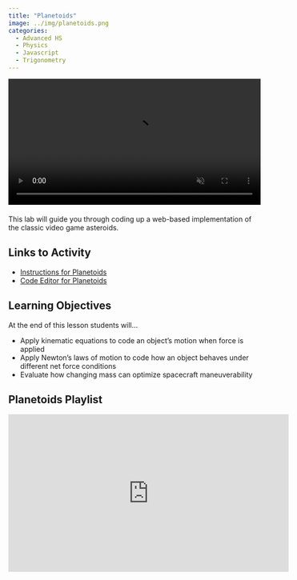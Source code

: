 ```yaml
---
title: "Planetoids"
image: ../img/planetoids.png
categories:
  - Advanced HS
  - Physics
  - Javascript
  - Trigonometry
---
```


<div style="margin-bottom: 20px;">
<video width="720" height="405" controls autoplay muted loop style="max-width: 100%; height: auto;">
  <source src="../vid/planetoids.mp4" type="video/mp4">
  Your browser does not support the video tag.
</video>
</div>

This lab will guide you through coding up a web-based implementation of the classic video game asteroids.

## Links to Activity
* [Instructions for Planetoids](https://www.asc.ohio-state.edu/orban.14/stemcoding/milestones/planetoids/planetoids.html)
* [Code Editor for Planetoids](https://editor.p5js.org/ChrisOrban/sketches/t40RIIWh2)

## Learning Objectives
 At the end of this lesson students will...

* Apply kinematic equations to code an object's motion when force is applied
* Apply Newton’s laws of motion to code how an object behaves under different net force conditions
* Evaluate how changing mass can optimize spacecraft maneuverability


## Planetoids Playlist
<iframe width="560" height="315" src="https://www.youtube.com/embed/videoseries?si=Yp30h3RY1lxlDQaN&amp;list=PLISRe8GegO8TCeE9nkk8zUtxiNY9fLDQI" title="YouTube video player" frameborder="0" allow="accelerometer; autoplay; clipboard-write; encrypted-media; gyroscope; picture-in-picture; web-share" referrerpolicy="strict-origin-when-cross-origin" allowfullscreen></iframe>